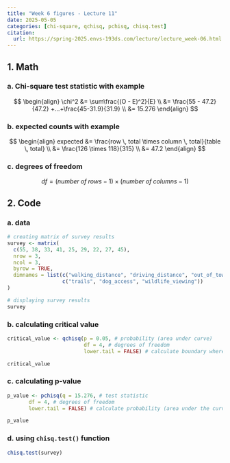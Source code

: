 ```yaml
---
title: "Week 6 figures - Lecture 11"
date: 2025-05-05
categories: [chi-square, qchisq, pchisq, chisq.test]
citation:
  url: https://spring-2025.envs-193ds.com/lecture/lecture_week-06.html
---
```


## 1. Math

### a. Chi-square test statistic with example

$$
\begin{align}
\chi^2 &= \sum\frac{(O - E)^2}{E} \\
&= \frac{55 - 47.2}{47.2} +...+\frac{45-31.9}{31.9} \\
&= 15.276
\end{align}
$$

### b. expected counts with example

$$
\begin{align}
expected &= \frac{row \, total \times column \, total}{table \, total} \\
&= \frac{126 \times 118}{315} \\
&= 47.2
\end{align}
$$

### c. degrees of freedom

$$
df = (number\;of\;rows - 1) \times (number\;of\;columns - 1)
$$

## 2. Code

### a. data

```r
# creating matrix of survey results
survey <- matrix(
  c(55, 38, 33, 41, 25, 29, 22, 27, 45),
  nrow = 3,
  ncol = 3,
  byrow = TRUE,
  dimnames = list(c("walking_distance", "driving_distance", "out_of_town"),
                  c("trails", "dog_access", "wildlife_viewing"))
)

# displaying survey results
survey
```

### b. calculating critical value

```r
critical_value <- qchisq(p = 0.05, # probability (area under curve)
                         df = 4, # degrees of freedom
                         lower.tail = FALSE) # calculate boundary where 0.05 is to the right

critical_value
```

### c. calculating p-value

```r
p_value <- pchisq(q = 15.276, # test statistic
       df = 4, # degrees of freedom
       lower.tail = FALSE) # calculate probability (area under the curve) to the RIGHT of the test statistic

p_value
```

### d. using `chisq.test()` function

```r
chisq.test(survey)
```


